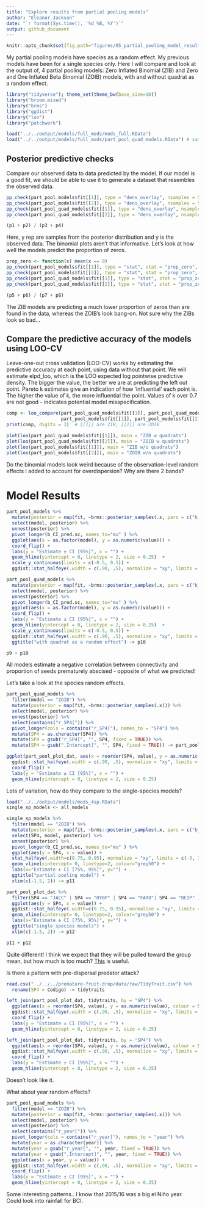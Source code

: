 ```yaml
---
title: "Explore results from partial pooling models"
author: "Eleanor Jackson"
date: "`r format(Sys.time(), '%d %B, %Y')`"
output: github_document
---
```

```r
knitr::opts_chunk$set(fig.path="figures/05_partial_pooling_model_results/")
```

My partial pooling models have species as a random effect. My previous models have been for a single species only. Here I will compare and look at the output of, 4 partial pooling models: Zero Inflated Binomial (ZIB) and Zero and One Inflated Beta Binomial (ZOIB) models, with and without quadrat as a random effect.

```r
library("tidyverse"); theme_set(theme_bw(base_size=10))
library("broom.mixed")
library("brms")
library("ggdist")
library("loo")
library("patchwork")

load("../../output/models/full_mods/mods_full.RData")
load("../../output/models/full_mods/part_pool_quad_models.RData") # same models as above but with quadrat as a random effect
```

## Posterior predictive checks
Compare our observed data to data predicted by the model. If our model is a good fit, we should be able to use it to generate a dataset that resembles the observed data.

```r
pp_check(part_pool_models$fit[[1]], type = "dens_overlay", nsamples = 50) -> p1
pp_check(part_pool_models$fit[[2]], type = "dens_overlay", nsamples = 50) -> p2
pp_check(part_pool_quad_models$fit[[1]], type = "dens_overlay", nsamples = 50) -> p3
pp_check(part_pool_quad_models$fit[[2]], type = "dens_overlay", nsamples = 50) -> p4

(p1 + p2) / (p3 + p4)
```

Here, y rep are samples from the posterior distribution and y is the observed data. The binomial plots aren't that informative. Let's look at how well the models predict the proportion of zeros.

```r
prop_zero <- function(x) mean(x == 0)
pp_check(part_pool_models$fit[[1]], type = "stat", stat = "prop_zero", nsamples = 50) -> p5
pp_check(part_pool_models$fit[[2]], type = "stat", stat = "prop_zero", nsamples = 50) -> p6
pp_check(part_pool_quad_models$fit[[1]], type = "stat", stat = "prop_zero", nsamples = 50) -> p7
pp_check(part_pool_quad_models$fit[[2]], type = "stat", stat = "prop_zero", nsamples = 50) -> p8

(p5 + p6) / (p7 + p8)
```

The ZIB models are predicting a much lower proportion of zeros than are found in the data, whereas the ZOIB's look bang-on. Not sure why the ZIBs look so bad...

## Compare the predictive accuracy of the models using LOO-CV
Leave-one-out cross validation (LOO-CV) works by estimating the predictive accuracy at each point, using data without that point. We will estimate elpd_loo, which is the LOO expected log pointwise predictive density. The bigger the value, the better we are at predicting the left out point.
Pareto k estimates give an indication of how ‘influential’ each point is. The higher the value of 
k, the more influential the point. Values of k over 0.7 are not good - indicates potential model misspecification.

```r
comp <- loo_compare(part_pool_quad_models$fit[[1]], part_pool_quad_models$fit[[2]],
                    part_pool_models$fit[[1]], part_pool_models$fit[[2]])
print(comp, digits = 3)  # [[1]] are ZIB, [[2]] are ZOIB

plot(loo(part_pool_quad_models$fit[[1]]), main = "ZIB w quadrats")
plot(loo(part_pool_quad_models$fit[[2]]), main = "ZOIB w quadrats")
plot(loo(part_pool_models$fit[[1]]), main = "ZIB w/o quadrats")
plot(loo(part_pool_models$fit[[2]]), main = "ZOIB w/o quadrats")

```

Do the binomial models look weird because of the observation-level random effects I added to account for overdispersion? Why are there 2 bands?

# Model Results

```r
part_pool_models %>%
  mutate(posterior = map(fit, ~brms::posterior_samples(.x, pars = c("b_CI_pred.sc")))) %>%
  select(model, posterior) %>%
  unnest(posterior) %>% 
  pivot_longer(b_CI_pred.sc, names_to="mu" ) %>%
  ggplot(aes(x = as.factor(model), y = as.numeric(value))) +
  coord_flip() +
  labs(y = "Estimate ± CI [95%]", x = "") +
  geom_hline(yintercept = 0, linetype = 2, size = 0.25)  +
  scale_y_continuous(limits = c(-0.5, 0.5)) +
  ggdist::stat_halfeye(.width = c(.90, .5), normalize = "xy", limits = c(-3, 3)) -> p9

part_pool_quad_models %>%
  mutate(posterior = map(fit, ~brms::posterior_samples(.x, pars = c("b_CI_pred.sc")))) %>%
  select(model, posterior) %>%
  unnest(posterior) %>% 
  pivot_longer(b_CI_pred.sc, names_to="mu" ) %>%
  ggplot(aes(x = as.factor(model), y = as.numeric(value))) +
  coord_flip() +
  labs(y = "Estimate ± CI [95%]", x = "") +
  geom_hline(yintercept = 0, linetype = 2, size = 0.25)  +
  scale_y_continuous(limits = c(-0.5, 0.5)) +
  ggdist::stat_halfeye(.width = c(.90, .5), normalize = "xy", limits = c(-3, 3)) +
  ggtitle("with quadrat as a random effect") -> p10

p9 + p10
```

All models estimate a negative correlation between connectivity and proportion of seeds prematurely abscised - opposite of what we predicted!

Let's take a look at the species random effects. 

```r
part_pool_quad_models %>%
  filter(model == "ZOIB") %>%
  mutate(posterior = map(fit, ~brms::posterior_samples(.x))) %>%
  select(model, posterior) %>%
  unnest(posterior) %>% 
  select(contains("r_SP4[")) %>% 
  pivot_longer(cols = contains("r_SP4["), names_to = "SP4") %>% 
  mutate(SP4 = as.character(SP4)) %>%
  mutate(SP4 = gsub("r_SP4[", "", SP4, fixed = TRUE)) %>%
  mutate(SP4 = gsub(",Intercept]", "", SP4, fixed = TRUE)) -> part_pool_plot_dat

ggplot(part_pool_plot_dat, aes(x = reorder(SP4, value), y = as.numeric(value))) +
  ggdist::stat_halfeye(.width = c(.90, .5), normalize = "xy", limits = c(-3, 3)) +
  coord_flip() +
  labs(y = "Estimate ± CI [95%]", x = "") +
  geom_hline(yintercept = 0, linetype = 2, size = 0.25)
```

Lots of variation, how do they compare to the single-species models?

```r
load("../../output/models/mods_4sp.RData")
single_sp_models <- all_models

single_sp_models %>%
  filter(model == "ZOIB") %>%
  mutate(posterior = map(fit, ~brms::posterior_samples(.x, pars = c("b_CI_pred.sc")))) %>%
  select(SP4, model, posterior) %>%
  unnest(posterior) %>% 
  pivot_longer(b_CI_pred.sc, names_to="mu" ) %>%
  ggplot(aes(y = SP4, x = value)) +
  stat_halfeye(.width=c(0.75, 0.95), normalize = "xy", limits = c(-3, 3)) +
  geom_vline(xintercept= 0, linetype=2, colour="grey50") +
  labs(x="Estimate ± CI [75%, 95%]", y="") +
  ggtitle("partial pooling model") +
  xlim(c(-1.5, 2)) -> p11

part_pool_plot_dat %>%
  filter(SP4 == "JACC" | SP4 == "HYBP" | SP4 == "FARO"| SP4 == "BEIP" ) %>%
  ggplot(aes(y = SP4, x = value)) +
  ggdist::stat_halfeye(.width=c(0.75, 0.95), normalize = "xy", limits = c(-3, 3)) +
  geom_vline(xintercept= 0, linetype=2, colour="grey50") +
  labs(x="Estimate ± CI [75%, 95%]", y="") +
  ggtitle("single species models") +
  xlim(c(-1.5, 2)) -> p12

p11 + p12

```

Quite different! I think we expect that they will be pulled toward the group mean, but how much is too much? [This](https://towardsdatascience.com/when-mixed-effects-hierarchical-models-fail-pooling-and-uncertainty-77e667823ae8) is useful.

Is there a pattern with pre-dispersal predator attack?

```r
read.csv("../../../premature-fruit-drop/data/raw/TidyTrait.csv") %>% 
  rename(SP4 = Codigo) -> tidytraits

left_join(part_pool_plot_dat, tidytraits, by = "SP4") %>%
  ggplot(aes(x = reorder(SP4, value), y = as.numeric(value), colour = SeedPredationRate)) +
  ggdist::stat_halfeye(.width = c(.90, .5), normalize = "xy", limits = c(-3, 3)) +
  coord_flip() +
  labs(y = "Estimate ± CI [95%]", x = "") +
  geom_hline(yintercept = 0, linetype = 2, size = 0.25)
```
```r
left_join(part_pool_plot_dat, tidytraits, by = "SP4") %>%
  ggplot(aes(x = reorder(SP4, value), y = as.numeric(value), colour = SeedPred_pres)) +
  ggdist::stat_halfeye(.width = c(.90, .5), normalize = "xy", limits = c(-3, 3)) +
  coord_flip() +
  labs(y = "Estimate ± CI [95%]", x = "") +
  geom_hline(yintercept = 0, linetype = 2, size = 0.25) 
```

Doesn't look like it.

What about year random effects?

```r
part_pool_quad_models %>%
  filter(model == "ZOIB") %>%
  mutate(posterior = map(fit, ~brms::posterior_samples(.x))) %>%
  select(model, posterior) %>%
  unnest(posterior) %>% 
  select(contains("r_year[")) %>% 
  pivot_longer(cols = contains("r_year["), names_to = "year") %>% 
  mutate(year = as.character(year)) %>%
  mutate(year = gsub("r_year[", "", year, fixed = TRUE)) %>%
  mutate(year = gsub(",Intercept]", "", year, fixed = TRUE)) %>%
  ggplot(aes(x = year, y = value)) +
  ggdist::stat_halfeye(.width = c(.90, .5), normalize = "xy", limits = c(-3, 3)) +
  coord_flip() +
  labs(y = "Estimate ± CI [95%]", x = "") +
  geom_hline(yintercept = 0, linetype = 2, size = 0.25)
```

Some interesting patterns.. I know that 2015/16 was a big el Niño year. Could look into rainfall for BCI.
